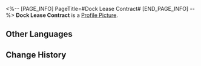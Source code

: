 <%-- [PAGE_INFO]
PageTitle=#Dock Lease Contract#
[END_PAGE_INFO] --%>
{{Item Infobox
|id          = 140251
|image       = Item Dock Lease Contract.png
|type        = Mission Item
|invCategory = Missions
|rarity      = 3
|effect      = 
|description = This contract can prove that the Merchant Guild has legitimate rights to operate the dock.
}}
'''Dock Lease Contract''' is a [[Profile Picture]].

==Other Languages==
{{Other Languages
|en   = Dock Lease Contract
|zhs  = 码头租赁合同
|zht  = 碼頭租賃合約
|ja   = 埠頭の賃借契約
|ko   = 부두 임대 계약서
|es   = Contrato de alquiler del muelle
|fr   = Contrat d'exploitation des docks
|ru   = Договор аренды причала
|th   = หนังสือสัญญาเช่าท่าเรือ
|vi   = Hợp Đồng Thuê Bến Cảng
|de   = Dock-Pachtvertrag
|id   = Kontrak Sewa Dermaga
|pt   = Contrato de Locação da Doca
}}

==Change History==
{{Change History|1.3}}